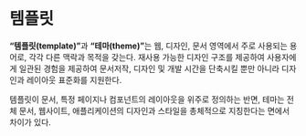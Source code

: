 
# 템플릿

**"템플릿(template)"**과 **"테마(theme)"**는 웹, 디자인, 문서 영역에서 주로 사용되는 용어로, 각각 다른 맥락과 목적을 갖는다. 재사용 가능한 디자인 구조를 제공하여 사용자에게 일관된 경험을 제공하여 문서저작, 디자인 및 개발 시간을 단축시킬 뿐만 아니라 디자인과 레이아웃 표준화를 지원한다.

템플릿이 문서, 특정 페이지나 컴포넌트의 레이아웃을 위주로 정의하는 반면, 테마는 전체 문서, 웹사이트, 애플리케이션의 디자인과 스타일을 총체적으로 지칭한다는 면에서 차이가 있다.





